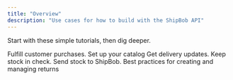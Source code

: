 ```yaml
---
title: "Overview"
description: "Use cases for how to build with the ShipBob API"
---
```


Start with these simple tutorials, then dig deeper.

<CardGroup cols={3}>
  <Card title="Create Orders" icon="bolt" href="/guides/orders">
    Fulfill customer purchases.
  </Card>

  <Card title="Manage Products" icon="chart-mixed" href="/guides/products">
    Set up your catalog
  </Card>

  <Card title="Track Shipments" icon="browser" href="/guides/tracking">
    Get delivery updates.
  </Card>

  <Card title="Sync Inventory" icon="browser" href="/guides/inventory">
    Keep stock in check.
  </Card>

  <Card title="Receive Inventory" icon="browser" href="/guides/inbound">
    Send stock to ShipBob.
  </Card>

  <Card title="Returns" icon="sparkles" href="/returns">
    Best practices for creating and managing returns
  </Card>
</CardGroup>